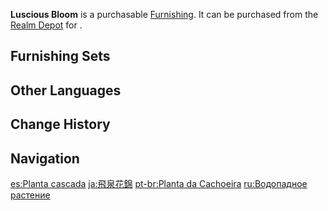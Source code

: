 {{Furnishing Infobox
|id             = 372425
|image          = Item Luscious Bloom.png
|category       = Landform
|subcategory    = Shrub
|quality        = 2
|adeptal_energy = 10
|load           = 50
|reduced_load   = 50
|description    = A plant with lush leaves. Its lovely colors have seen it compared to a joyous fountain.
|source1        = [[Realm Depot]]
}}
'''Luscious Bloom''' is a purchasable [[Furnishing]]. It can be purchased from the [[Realm Depot]] for {{Item|Realm Currency|30|x=40}}.

==Furnishing Sets==
{{Craft Usage}}

==Other Languages==
{{Other Languages
|en      = Luscious Bloom
|zhs     = 飞泉锦簇
|zhs_rm  = Fēiquán Jǐn Cù
|zht     = 飛泉錦簇
|zht_rm  = Fēiquán Jǐn Cù
|zh_tl   = 
|ja      = 飛泉花錦
|ja_rm   = Hisen Hananishiki
|ja_tl   = Waterfall Exquisite Bloom
|ja_note = ''Hananishiki'' {{ja|花錦|lit=flower brocade}} refers to the beauty of flowers, likened to a brocade.
|ko      = 수려한 가지
|ko_tl   = Beautiful Branch
|es      = Planta cascada
|es_tl   = Waterfall Plant
|fr      = Éclosion proliférante
|fr_tl   = Proliferative Blooming
|ru      = Водопадное растение
|ru_tl   = Waterfall Plant
|th      = กอไม้น้ำพุ
|th_rm   = 
|th_tl   = 
|vi      = Phi Tuyền Cẩm Thốc
|vi_tl   = 
|de      = Grüne Quelle
|de_tl   = Green Fountain
|id      = Mekar Merekah
|id_tl   = Blooming
|pt      = Planta da Cachoeira
|pt_tl   = 
|tr      = Gür Çeşme Çalısı
|tr_tl   = 
|it      = Florallegro
|it_tl   = 
}}

==Change History==
{{Change History|1.5}}

==Navigation==
{{Furnishing Navbox|exterior}}

[[es:Planta cascada]]
[[ja:飛泉花錦]]
[[pt-br:Planta da Cachoeira]]
[[ru:Водопадное растение]]